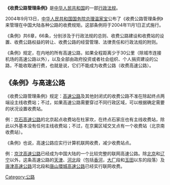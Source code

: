 '''《收费公路管理条例》'''是[[中华人民共和国|中华人民共和国]]的一部[[行政法规|行政法规]]。

2004年9月13日，[[中华人民共和国国务院|中华人民共和国国务院]][[国务院总理|总理]][[温家宝|温家宝]]公布了《收费公路管理条例》来管理在中国大陆各种公路的收费规矩。这部条例将于2004年11月1日正式施行。

《条例》共6章，66条，分别涉及于行政法规的总则、收费公路建设和收费站的设置、收费公路权益的转让、收费公路的经营管理、法律责任和行政法规的附则。

《条例》规定，在内地的所有高速公路，如果全程距离少于30公里（除城市连接机场的高速公路以外），以及全部由政府投资或者社会组织、个人捐资建设的公路，不能收取通行费，也就是说，它们不能成为收费公路（收费高速公路）。

==《条例》与高速公路==

《收费公路管理条例》规定：[[高速公路|高速公路]]及其他封闭式的收费公路不准在除起终点两端设主线收费站；不过，如果高速公路需要穿过不同行政区域，可以根据确定需要的状况设置收费站。

例：[[京石高速公路|京石高速公路]]的北京起点收费站在杜家坎，在终点石家庄也有主线收费站，除此以外基本没有任何主线收费站；不过，在京冀区域交叉点有一个收费站（北京南收费站）。

《条例》也说，高速公路应实行计算机联网收费，减少收费站点。

例：[[京沈高速公路|京沈高速公路]]已经成为中国大陆的一个比较完整的联网高速公路。除[[北京|北京]]和[[辽宁|辽宁]]以外，这条高速公路的[[天津|天津]]、[[河北|河北]]段（包括[[香河|香河]]，[[大厂|大厂]]段和[[玉田|玉田]]以东的段落）及[[唐津高速公路|唐津高速公路]]河北段和[[唐山環城高速公路|唐山環城高速公路]]已经实行联网收费。

[[Category:公路|Category:公路]]